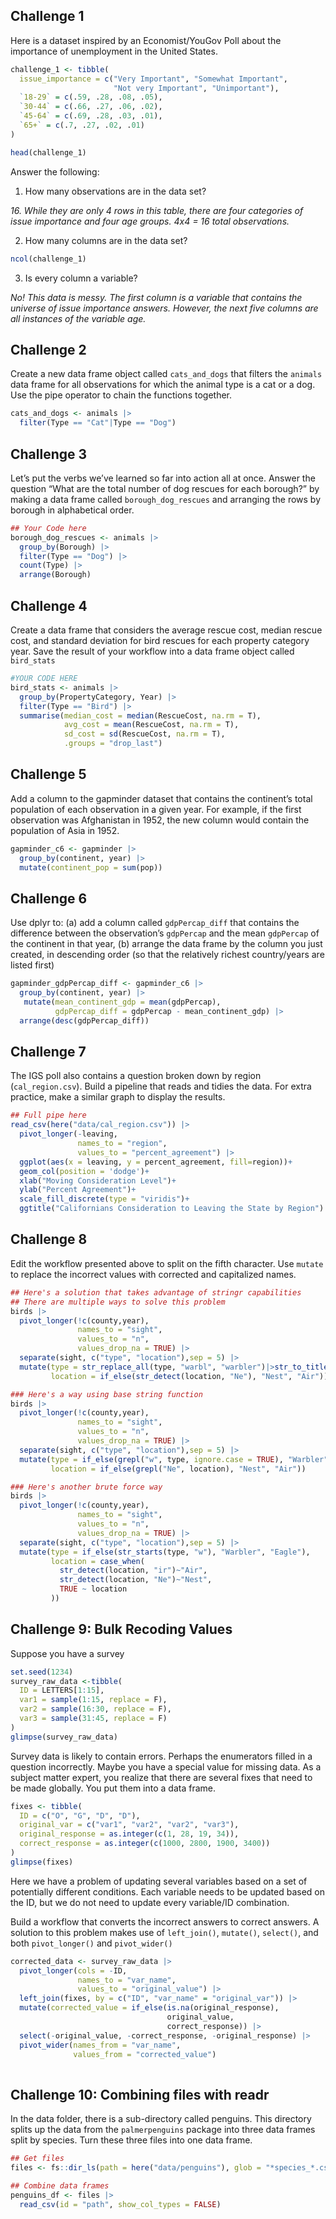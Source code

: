 ## Challenge 1 

Here is a dataset inspired by an Economist/YouGov Poll about the importance of unemployment in the United States. 

```r
challenge_1 <- tibble(
  issue_importance = c("Very Important", "Somewhat Important",
                       "Not very Important", "Unimportant"),
  `18-29` = c(.59, .28, .08, .05),
  `30-44` = c(.66, .27, .06, .02),
  `45-64` = c(.69, .28, .03, .01),
  `65+` = c(.7, .27, .02, .01)
)

head(challenge_1)
```

Answer the following: 

1. How many observations are in the data set?

*16. While they are only 4 rows in this table, there are four categories of issue importance and four age groups. 4x4 = 16 total observations.*

2. How many columns are in the data set?

```r
ncol(challenge_1)
```

3. Is every column a variable?

*No! This data is messy. The first column is a variable that contains the universe of issue importance answers. However, the next five columns are all instances of the variable age.*


## Challenge 2

Create a new data frame object called `cats_and_dogs` that filters the `animals` data frame for all observations for which the animal type is a cat or a dog. Use the pipe operator to chain the functions together. 

```r
cats_and_dogs <- animals |> 
  filter(Type == "Cat"|Type == "Dog")
```
  
## Challenge 3

Let's put the verbs we've learned so far into action all at once. Answer the question "What are the total number of dog rescues for each borough?" by making a data frame called `borough_dog_rescues` and arranging the rows by borough in alphabetical order. 

```r
## Your Code here 
borough_dog_rescues <- animals |> 
  group_by(Borough) |>
  filter(Type == "Dog") |>
  count(Type) |>
  arrange(Borough)

```

## Challenge 4

Create a data frame that considers the average rescue cost, median rescue cost, and standard deviation for bird rescues for each property category year. Save the result of your workflow into a data frame object called `bird_stats`


```r
#YOUR CODE HERE
bird_stats <- animals |> 
  group_by(PropertyCategory, Year) |>
  filter(Type == "Bird") |>
  summarise(median_cost = median(RescueCost, na.rm = T),
            avg_cost = mean(RescueCost, na.rm = T), 
            sd_cost = sd(RescueCost, na.rm = T),
            .groups = "drop_last")

```


## Challenge 5

Add a column to the gapminder dataset that contains the continent's total population of each observation in a given year. For example, if the first observation was Afghanistan in 1952, the new column would contain the population of Asia in 1952. 

```r
gapminder_c6 <- gapminder |> 
  group_by(continent, year) |> 
  mutate(continent_pop = sum(pop))
``` 

  
## Challenge 6 

Use dplyr to: (a) add a column called `gdpPercap_diff` that contains the difference between the observation's `gdpPercap` and the mean `gdpPercap` of the continent in that year, (b) arrange the data frame by the column you just created, in descending order (so that the relatively richest country/years are listed first)

```r
gapminder_gdpPercap_diff <- gapminder_c6 |>  
  group_by(continent, year) |> 
   mutate(mean_continent_gdp = mean(gdpPercap),
          gdpPercap_diff = gdpPercap - mean_continent_gdp) |> 
  arrange(desc(gdpPercap_diff))
```


## Challenge 7 

The IGS poll also contains a question broken down by region (`cal_region.csv`). Build a pipeline that reads and tidies the data. For extra practice, make a similar graph to display the results. 

```r
## Full pipe here 
read_csv(here("data/cal_region.csv")) |> 
  pivot_longer(-leaving, 
               names_to = "region", 
               values_to = "percent_agreement") |> 
  ggplot(aes(x = leaving, y = percent_agreement, fill=region))+
  geom_col(position = 'dodge')+
  xlab("Moving Consideration Level")+
  ylab("Percent Agreement")+
  scale_fill_discrete(type = "viridis")+
  ggtitle("Californians Consideration to Leaving the State by Region")

```

## Challenge 8

Edit the workflow presented above to split on the fifth character. Use `mutate` to replace the incorrect values with corrected and capitalized names.  

```r
## Here's a solution that takes advantage of stringr capabilities
## There are multiple ways to solve this problem
birds |> 
  pivot_longer(!c(county,year), 
               names_to = "sight",
               values_to = "n",
               values_drop_na = TRUE) |>
  separate(sight, c("type", "location"),sep = 5) |>
  mutate(type = str_replace_all(type, "warbl", "warbler")|>str_to_title(),
         location = if_else(str_detect(location, "Ne"), "Nest", "Air"))

### Here's a way using base string function 
birds |> 
  pivot_longer(!c(county,year), 
               names_to = "sight",
               values_to = "n",
               values_drop_na = TRUE) |>
  separate(sight, c("type", "location"),sep = 5) |>
  mutate(type = if_else(grepl("w", type, ignore.case = TRUE), "Warbler", "Eagle"),
         location = if_else(grepl("Ne", location), "Nest", "Air"))

### Here's another brute force way 
birds |>
  pivot_longer(!c(county,year), 
               names_to = "sight",
               values_to = "n",
               values_drop_na = TRUE) |>
  separate(sight, c("type", "location"),sep = 5) |>
  mutate(type = if_else(str_starts(type, "w"), "Warbler", "Eagle"),
         location = case_when(
           str_detect(location, "ir")~"Air",
           str_detect(location, "Ne")~"Nest",
           TRUE ~ location
         ))
```


## Challenge 9: Bulk Recoding Values 

Suppose you have a survey 

```r
set.seed(1234)
survey_raw_data <-tibble(
  ID = LETTERS[1:15],
  var1 = sample(1:15, replace = F),
  var2 = sample(16:30, replace = F),
  var3 = sample(31:45, replace = F)
)
glimpse(survey_raw_data)
```

Survey data is likely to contain errors. Perhaps the enumerators filled in a question incorrectly. Maybe you have a special value for missing data. As a subject matter expert, you realize that there are several fixes that need to be made globally. You put them into a data frame. 

```r
fixes <- tibble(
  ID = c("O", "G", "D", "D"),
  original_var = c("var1", "var2", "var2", "var3"),
  original_response = as.integer(c(1, 28, 19, 34)),
  correct_response = as.integer(c(1000, 2800, 1900, 3400))
)
glimpse(fixes)
```

Here we have a problem of updating several variables based on a set of potentially different conditions. Each variable needs to be updated based on the ID, but we do not need to update every variable/ID combination. 

Build a workflow that converts the incorrect answers to correct answers. A solution to this problem makes use of `left_join()`, `mutate()`, `select()`, and both `pivot_longer()` and `pivot_wider()`

```r
corrected_data <- survey_raw_data |> 
  pivot_longer(cols = -ID,
               names_to = "var_name",
               values_to = "original_value") |>
  left_join(fixes, by = c("ID", "var_name" = "original_var")) |>
  mutate(corrected_value = if_else(is.na(original_response),
                                   original_value,
                                   correct_response)) |>
  select(-original_value, -correct_response, -original_response) |>
  pivot_wider(names_from = "var_name",
              values_from = "corrected_value")
  

```

## Challenge 10: Combining files with readr 

In the data folder, there is a sub-directory called penguins. This directory splits up the data from the `palmerpenguins` package into three data frames split by species. Turn these three files into one data frame. 

```r
## Get files
files <- fs::dir_ls(path = here("data/penguins"), glob = "*species_*.csv")

## Combine data frames 
penguins_df <- files |> 
  read_csv(id = "path", show_col_types = FALSE)
```